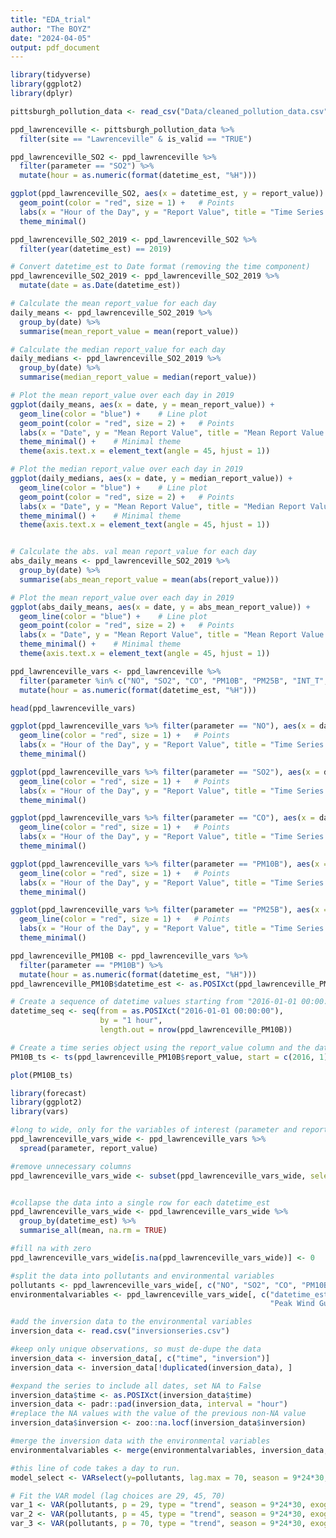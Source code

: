 ```yaml
---
title: "EDA_trial"
author: "The BOYZ"
date: "2024-04-05"
output: pdf_document
---
```

```r
library(tidyverse)
library(ggplot2)
library(dplyr)
```

```r
pittsburgh_pollution_data <- read_csv("Data/cleaned_pollution_data.csv")
```


```r
ppd_lawrenceville <- pittsburgh_pollution_data %>%
  filter(site == "Lawrenceville" & is_valid == "TRUE")
```


```r
ppd_lawrenceville_SO2 <- ppd_lawrenceville %>%
  filter(parameter == "SO2") %>%
  mutate(hour = as.numeric(format(datetime_est, "%H")))

ggplot(ppd_lawrenceville_SO2, aes(x = datetime_est, y = report_value)) +
  geom_point(color = "red", size = 1) +   # Points
  labs(x = "Hour of the Day", y = "Report Value", title = "Time Series Plot of Report Value") +
  theme_minimal()


```

```r
ppd_lawrenceville_SO2_2019 <- ppd_lawrenceville_SO2 %>%
  filter(year(datetime_est) == 2019)

# Convert datetime_est to Date format (removing the time component)
ppd_lawrenceville_SO2_2019 <- ppd_lawrenceville_SO2_2019 %>%
  mutate(date = as.Date(datetime_est))

# Calculate the mean report_value for each day
daily_means <- ppd_lawrenceville_SO2_2019 %>%
  group_by(date) %>%
  summarise(mean_report_value = mean(report_value))

# Calculate the median report_value for each day
daily_medians <- ppd_lawrenceville_SO2_2019 %>%
  group_by(date) %>%
  summarise(median_report_value = median(report_value))

# Plot the mean report_value over each day in 2019
ggplot(daily_means, aes(x = date, y = mean_report_value)) +
  geom_line(color = "blue") +    # Line plot
  geom_point(color = "red", size = 2) +   # Points
  labs(x = "Date", y = "Mean Report Value", title = "Mean Report Value Over Time in 2019") +
  theme_minimal() +    # Minimal theme
  theme(axis.text.x = element_text(angle = 45, hjust = 1))

# Plot the median report_value over each day in 2019
ggplot(daily_medians, aes(x = date, y = median_report_value)) +
  geom_line(color = "blue") +    # Line plot
  geom_point(color = "red", size = 2) +   # Points
  labs(x = "Date", y = "Mean Report Value", title = "Median Report Value Over Time in 2019") +
  theme_minimal() +    # Minimal theme
  theme(axis.text.x = element_text(angle = 45, hjust = 1))


# Calculate the abs. val mean report_value for each day
abs_daily_means <- ppd_lawrenceville_SO2_2019 %>%
  group_by(date) %>%
  summarise(abs_mean_report_value = mean(abs(report_value)))

# Plot the mean report_value over each day in 2019
ggplot(abs_daily_means, aes(x = date, y = abs_mean_report_value)) +
  geom_line(color = "blue") +    # Line plot
  geom_point(color = "red", size = 2) +   # Points
  labs(x = "Date", y = "Mean Report Value", title = "Mean Report Value Over Time in 2019") +
  theme_minimal() +    # Minimal theme
  theme(axis.text.x = element_text(angle = 45, hjust = 1))

```

```r
ppd_lawrenceville_vars <- ppd_lawrenceville %>%
  filter(parameter %in% c("NO", "SO2", "CO", "PM10B", "PM25B", "INT_T", "OUT_T", "SONICWS", "SONICWD", "OUT_RH", "BP", "Peak Wind Gust", "RAINFALL")) %>%
  mutate(hour = as.numeric(format(datetime_est, "%H")))

head(ppd_lawrenceville_vars)

ggplot(ppd_lawrenceville_vars %>% filter(parameter == "NO"), aes(x = datetime_est, y = report_value)) +
  geom_line(color = "red", size = 1) +   # Points
  labs(x = "Hour of the Day", y = "Report Value", title = "Time Series Plot of Report Value") +
  theme_minimal()

ggplot(ppd_lawrenceville_vars %>% filter(parameter == "SO2"), aes(x = datetime_est, y = report_value)) +
  geom_line(color = "red", size = 1) +   # Points
  labs(x = "Hour of the Day", y = "Report Value", title = "Time Series Plot of Report Value") +
  theme_minimal()

ggplot(ppd_lawrenceville_vars %>% filter(parameter == "CO"), aes(x = datetime_est, y = report_value)) +
  geom_line(color = "red", size = 1) +   # Points
  labs(x = "Hour of the Day", y = "Report Value", title = "Time Series Plot of Report Value") +
  theme_minimal()

ggplot(ppd_lawrenceville_vars %>% filter(parameter == "PM10B"), aes(x = datetime_est, y = report_value)) +
  geom_line(color = "red", size = 1) +   # Points
  labs(x = "Hour of the Day", y = "Report Value", title = "Time Series Plot of Report Value") +
  theme_minimal()

ggplot(ppd_lawrenceville_vars %>% filter(parameter == "PM25B"), aes(x = datetime_est, y = report_value)) +
  geom_line(color = "red", size = 1) +   # Points
  labs(x = "Hour of the Day", y = "Report Value", title = "Time Series Plot of Report Value") +
  theme_minimal()

```

```r
ppd_lawrenceville_PM10B <- ppd_lawrenceville_vars %>% 
  filter(parameter == "PM10B") %>%
  mutate(hour = as.numeric(format(datetime_est, "%H")))
ppd_lawrenceville_PM10B$datetime_est <- as.POSIXct(ppd_lawrenceville_PM10B$datetime_est)

# Create a sequence of datetime values starting from "2016-01-01 00:00:00" and incrementing by one hour
datetime_seq <- seq(from = as.POSIXct("2016-01-01 00:00:00"), 
                    by = "1 hour", 
                    length.out = nrow(ppd_lawrenceville_PM10B))

# Create a time series object using the report_value column and the datetime sequence
PM10B_ts <- ts(ppd_lawrenceville_PM10B$report_value, start = c(2016, 1), frequency = 365.25*24)

plot(PM10B_ts)
```

```r
library(forecast)
library(ggplot2)
library(vars)
```

```r
#long to wide, only for the variables of interest (parameter and report value)--no need for anything else
ppd_lawrenceville_vars_wide <- ppd_lawrenceville_vars %>%
  spread(parameter, report_value)

#remove unnecessary columns
ppd_lawrenceville_vars_wide <- subset(ppd_lawrenceville_vars_wide, select = -c(is_valid, unit, unit_description, highest_flag, aqs_parameter_category, hour, site))


#collapse the data into a single row for each datetime_est
ppd_lawrenceville_vars_wide <- ppd_lawrenceville_vars_wide %>%
  group_by(datetime_est) %>%
  summarise_all(mean, na.rm = TRUE)

#fill na with zero
ppd_lawrenceville_vars_wide[is.na(ppd_lawrenceville_vars_wide)] <- 0
```

```r
#split the data into pollutants and environmental variables
pollutants <- ppd_lawrenceville_vars_wide[, c("NO", "SO2", "CO", "PM10B", "PM25B")]
environmentalvariables <- ppd_lawrenceville_vars_wide[, c("datetime_est", "BP", "INT_T", "OUT_RH", "OUT_T", 
                                                          "Peak Wind Gust", "RAINFALL", "SONICWD", "SONICWS")]
```


```r
#add the inversion data to the environmental variables
inversion_data <- read.csv("inversionseries.csv")

#keep only unique observations, so must de-dupe the data
inversion_data <- inversion_data[, c("time", "inversion")]
inversion_data <- inversion_data[!duplicated(inversion_data), ]

#expand the series to include all dates, set NA to False
inversion_data$time <- as.POSIXct(inversion_data$time)
inversion_data <- padr::pad(inversion_data, interval = "hour")
#replace the NA values with the value of the previous non-NA value
inversion_data$inversion <- zoo::na.locf(inversion_data$inversion)

#merge the inversion data with the environmental variables
environmentalvariables <- merge(environmentalvariables, inversion_data, by.x = "datetime_est", by.y = "time", all.x = TRUE)

```


```r
#this line of code takes a day to run.
model_select <- VARselect(y=pollutants, lag.max = 70, season = 9*24*30, type = "trend", exogen = environmentalvariables)
```


```r
# Fit the VAR model (lag choices are 29, 45, 70)
var_1 <- VAR(pollutants, p = 29, type = "trend", season = 9*24*30, exogen = environmentalvariables)
var_2 <- VAR(pollutants, p = 45, type = "trend", season = 9*24*30, exogen = environmentalvariables)
var_3 <- VAR(pollutants, p = 70, type = "trend", season = 9*24*30, exogen = environmentalvariables)

```


